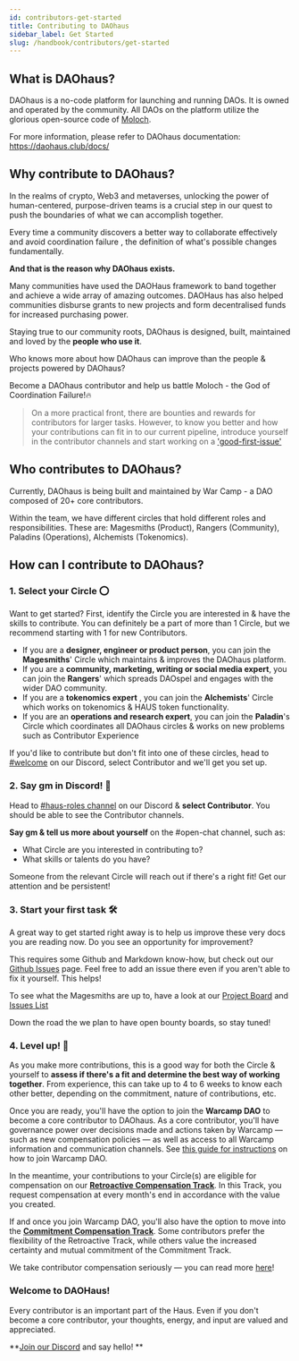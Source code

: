```yaml
---
id: contributors-get-started
title: Contributing to DAOhaus
sidebar_label: Get Started 
slug: /handbook/contributors/get-started
--- 
```


##  What is DAOhaus?

DAOhaus is a no-code platform for launching and running DAOs. It is owned and operated by the community. All DAOs on the platform utilize the glorious open-source code of [Moloch](https://www.molochdao.com/).

For more information, please refer to DAOhaus documentation: https://daohaus.club/docs/

## Why contribute to DAOhaus? 

In the realms of crypto, Web3 and metaverses, unlocking the power of human-centered, purpose-driven teams is a crucial step in our quest to push the boundaries of what we can accomplish together.

Every time a community discovers a better way to collaborate effectively and avoid coordination failure , the definition of what's possible changes fundamentally.

**And that is the reason why DAOhaus exists.**

Many communities have used the DAOHaus framework to band together and achieve a wide array of amazing outcomes. DAOHaus has also helped communities disburse grants to new projects and form decentralised funds for increased purchasing power.

Staying true to our community roots, DAOhaus is designed, built, maintained and loved by the **people who use it**. 

Who knows more about how DAOhaus can improve than the people & projects powered by DAOhaus?

Become a DAOhaus contributor and help us battle Moloch - the God of Coordination Failure!🔥

> On a more practical front, there are bounties and rewards for contributors for larger tasks. However, to know you better and how your contributions can fit in to our current pipeline, introduce yourself in the contributor channels and start working on a ['good-first-issue'](https://github.com/HausDAO/daohaus-website/issues)

## Who contributes to DAOhaus? 

Currently, DAOhaus is being built and maintained by War Camp - a DAO composed of 20+ core contributors. 

Within the team, we have different circles that hold different roles and responsibilities. These are:  Magesmiths (Product), Rangers (Community), Paladins (Operations), Alchemists (Tokenomics). 

## How can I contribute to DAOhaus? 

### 1. Select your Circle ⭕️

Want to get started? First, identify the Circle you are interested in & have the skills to contribute. You can definitely be a part of more than 1 Circle, but we recommend starting with 1 for new Contributors. 
- If you are a **designer, engineer or product person**, you can join the **Magesmiths**' Circle which maintains & improves the DAOhaus platform.
- If you are a **community, marketing, writing or social media expert**, you can join the **Rangers**' which spreads DAOspel and engages with the wider DAO community. 
- If you are a **tokenomics expert** , you can join the **Alchemists**' Circle which works on tokenomics & HAUS token functionality. 
- If you are an **operations and research expert**, you can join the **Paladin**'s Circle which coordinates all DAOhaus circles & works on new problems such as Contributor Experience



If you'd like to contribute but don't fit into one of these circles, head to [#welcome](https://discord.gg/ySnq3T7W) on our Discord, select Contributor and we'll get you set up. 

### 2. Say gm in Discord! 👋

Head to [#haus-roles channel](https://discord.gg/qYertDpy) on our Discord & **select Contributor**. You should be able to see the Contributor channels. 

**Say gm & tell us more about yourself** on the #open-chat channel, such as: 
- What Circle are you interested in contributing to? 
- What skills or talents do you have? 

Someone from the relevant Circle will reach out if there's a right fit! Get our attention and be persistent!

### 3. Start your first task 🛠

A great way to get started right away is to help us improve these very docs you are reading now.  Do you see an opportunity for improvement?

This requires some Github and Markdown know-how, but check out our [Github Issues](https://github.com/HausDAO/daohaus-website/issues) page. Feel free to add an issue there even if you aren't able to fix it yourself. This helps!

To see what the Magesmiths are up to, have a look at our [Project Board](https://github.com/orgs/HausDAO/projects/4) and [Issues List](https://github.com/HausDAO/daohaus-app/issues)

Down the road the we plan to have open bounty boards, so stay tuned! 

### 4. Level up! 🚀

As you make more contributions, this is a good way for both the Circle & yourself to **assess if there's a fit and determine the best way of working together**. From experience, this can take up to 4 to 6 weeks to know each other better, depending on the commitment, nature of contributions, etc.

Once you are ready, you'll have the option to join the **Warcamp DAO** to become a core contributor to DAOhaus. As a core contributor, you'll have governance power over decisions made and actions taken by Warcamp &mdash; such as new compensation policies &mdash; as well as access to all Warcamp information and communication channels. See [this guide for instructions](join-warcamp) on how to join Warcamp DAO.

In the meantime, your contributions to your Circle(s) are eligible for compensation on our [**Retroactive Compensation Track**](compensation/retroactive). In this Track, you request compensation at every month's end in accordance with the value you created.

If and once you join Warcamp DAO, you'll also have the option to move into the [**Commitment Compensation Track**](compensation/commitment). Some contributors prefer the flexibility of the Retroactive Track, while others value the increased certainty and mutual commitment of the Commitment Track.

We take contributor compensation seriously &mdash; you can read more [here](compensation/overview)! 

### Welcome to DAOHaus!  

Every contributor is an important part of the Haus. Even if you don't become a core contributor, your thoughts, energy, and input are valued and appreciated. 

**[Join our Discord](https://discord.gg/ySnq3T7W) and say hello! **
